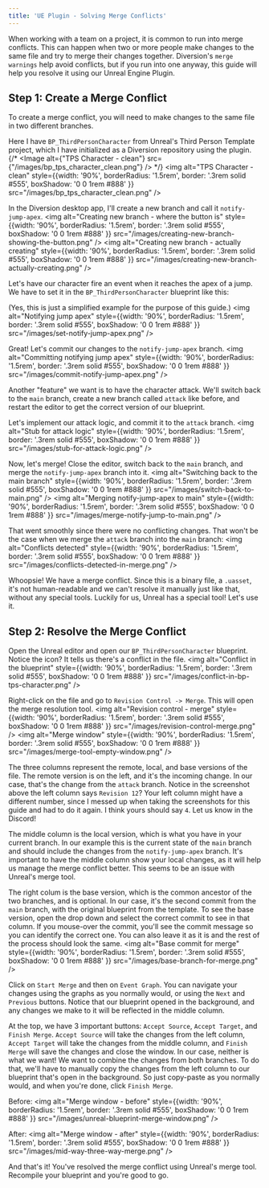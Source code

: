 ---
title: 'UE Plugin - Solving Merge Conflicts'
---


When working with a team on a project, it is common to run into merge conflicts. This can happen when two or more people make changes to the same file and try to merge their changes together.
Diversion's `merge warnings` help avoid conflicts, but if you run into one anyway, this guide will help you resolve it using our Unreal Engine Plugin.

## Step 1: Create a Merge Conflict

To create a merge conflict, you will need to make changes to the same file in two different branches.

Here I have `BP_ThirdPersonCharacter` from Unreal's Third Person Template project, which I have initialized as a Diversion repository using the plugin.
{/* <Image alt={"TPS Character - clean"} src={"/images/bp_tps_character_clean.png"} /> */}
<img alt="TPS Character - clean" style={{width: '90%', borderRadius: '1.5rem', border: '.3rem solid #555', boxShadow: '0 0 1rem #888' }} src="/images/bp_tps_character_clean.png" />

In the Diversion desktop app, I'll create a new branch and call it `notify-jump-apex`.
<img alt="Creating new branch - where the button is" style={{width: '90%', borderRadius: '1.5rem', border: '.3rem solid #555', boxShadow: '0 0 1rem #888' }} src="/images/creating-new-branch-showing-the-button.png" />
<img alt="Creating new branch - actually creating" style={{width: '90%', borderRadius: '1.5rem', border: '.3rem solid #555', boxShadow: '0 0 1rem #888' }} src="/images/creating-new-branch-actually-creating.png" />

Let's have our character fire an event when it reaches the apex of a jump. We have to set it in the `BP_ThirdPersonCharacter` blueprint like this:

(Yes, this is just a simplified example for the purpose of this guide.)
<img alt="Notifying jump apex" style={{width: '90%', borderRadius: '1.5rem', border: '.3rem solid #555', boxShadow: '0 0 1rem #888' }} src="/images/set-notify-jump-apex.png" />

Great! Let's commit our changes to the `notify-jump-apex` branch.
<img alt="Committing notifying jump apex" style={{width: '90%', borderRadius: '1.5rem', border: '.3rem solid #555', boxShadow: '0 0 1rem #888' }} src="/images/commit-notify-jump-apex.png" />

Another "feature" we want is to have the character attack. We'll switch back to the `main` branch, create a new branch called `attack` like before, and restart the editor to get the correct version of our blueprint.

Let's implement our attack logic, and commit it to the `attack` branch.
<img alt="Stub for attack logic" style={{width: '90%', borderRadius: '1.5rem', border: '.3rem solid #555', boxShadow: '0 0 1rem #888' }} src="/images/stub-for-attack-logic.png" />

Now, let's merge! Close the editor, switch back to the `main` branch, and merge the `notify-jump-apex` branch into it.
<img alt="Switching back to the main branch" style={{width: '90%', borderRadius: '1.5rem', border: '.3rem solid #555', boxShadow: '0 0 1rem #888' }} src="/images/switch-back-to-main.png" />
<img alt="Merging notify-jump-apex to main" style={{width: '90%', borderRadius: '1.5rem', border: '.3rem solid #555', boxShadow: '0 0 1rem #888' }} src="/images/merge-notify-jump-to-main.png" />

That went smoothly since there were no conflicting changes. That won't be the case when we merge the `attack` branch into the `main` branch:
<img alt="Conflicts detected" style={{width: '90%', borderRadius: '1.5rem', border: '.3rem solid #555', boxShadow: '0 0 1rem #888' }} src="/images/conflicts-detected-in-merge.png" />

Whoopsie! We have a merge conflict. Since this is a binary file, a `.uasset`, it's not human-readable and we can't resolve it manually just like that, without any special tools. Luckily for us, Unreal has a special tool! Let's use it.

## Step 2: Resolve the Merge Conflict

Open the Unreal editor and open our `BP_ThirdPersonCharacter` blueprint. Notice the icon? It tells us there's a conflict in the file.
<img alt="Conflict in the blueprint" style={{width: '90%', borderRadius: '1.5rem', border: '.3rem solid #555', boxShadow: '0 0 1rem #888' }} src="/images/conflict-in-bp-tps-character.png" />

Right-click on the file and go to `Revision Control -> Merge`. This will open the merge resolution tool. 
<img alt="Revision control - merge" style={{width: '90%', borderRadius: '1.5rem', border: '.3rem solid #555', boxShadow: '0 0 1rem #888' }} src="/images/revision-control-merge.png" />
<img alt="Merge window" style={{width: '90%', borderRadius: '1.5rem', border: '.3rem solid #555', boxShadow: '0 0 1rem #888' }} src="/images/merge-tool-empty-window.png" />

The three columns represent the remote, local, and base versions of the file. The remote version is on the left, and it's the incoming change.
In our case, that's the change from the `attack` branch. Notice in the screenshot above the left column says `Revision 12`?
Your left column might have a different number, since I messed up when taking the screenshots for this guide and had to do it again. I think yours should say `4`. Let us know in the Discord!

The middle column is the local version, which is what you have in your current branch. In our example this is the current state of the `main` branch and should include the changes from the `notify-jump-apex` branch.
It's important to have the middle column show your local changes, as it will help us manage the merge conflict better. This seems to be an issue with Unreal's merge tool.

The right colum is the base version, which is the common ancestor of the two branches, and is optional. In our case, it's the second commit from the `main` branch, with the original blueprint from the template.
To see the base version, open the drop down and select the correct commit to see in that column. If you mouse-over the commit, you'll see the commit message so you can identify the correct one. You can also leave it as it is and the rest of the process should look the same.
<img alt="Base commit for merge" style={{width: '90%', borderRadius: '1.5rem', border: '.3rem solid #555', boxShadow: '0 0 1rem #888' }} src="/images/base-branch-for-merge.png" />

Click on `Start Merge` and then on `Event Graph`. You can navigate your changes using the graphs as you normally would, or using the `Next` and `Previous` buttons.
Notice that our blueprint opened in the background, and any changes we make to it will be reflected in the middle column.

At the top, we have 3 important buttons: `Accept Source`, `Accept Target`, and `Finish Merge`. `Accept Source` will take the changes from the left column, `Accept Target` will take the changes from the middle column, and `Finish Merge` will save the changes and close the window.
In our case, neither is what we want! We want to combine the changes from both branches. To do that, we'll have to manually copy the changes from the left column to our blueprint that's open in the background.
So just copy-paste as you normally would, and when you're done, click `Finish Merge`.

Before:
<img alt="Merge window - before" style={{width: '90%', borderRadius: '1.5rem', border: '.3rem solid #555', boxShadow: '0 0 1rem #888' }} src="/images/unreal-blueprint-merge-window.png" />

After:
<img alt="Merge window - after" style={{width: '90%', borderRadius: '1.5rem', border: '.3rem solid #555', boxShadow: '0 0 1rem #888' }} src="/images/mid-way-three-way-merge.png" />

And that's it! You've resolved the merge conflict using Unreal's merge tool. Recompile your blueprint and you're good to go.